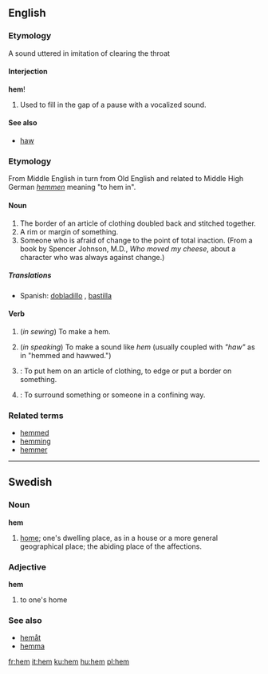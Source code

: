 ==English==

===Etymology===
A sound uttered in imitation of clearing the throat

====Interjection====
'''hem'''!
# Used to fill in the gap of a pause with a vocalized sound.

====See also====
*[[haw]]

===Etymology===
From Middle English in turn from Old English and related to Middle High German ''[[hemmen]]'' meaning "to hem in".

====Noun====
{{en-noun-reg}}

# The border of an article of clothing doubled back and stitched together.
# A rim or margin of something.
# Someone who is afraid of change to the point of total inaction.  (From a book by Spencer Johnson, M.D., ''Who moved my cheese'', about a character who was always against change.)

=====Translations=====
*Spanish: [[dobladillo]] {{m}}, [[bastilla]] {{f}}

====Verb====
{{en-infl-reg-consonant|hem||m}}

# {{intransitive}} (''in sewing'') To make a hem.
# {{intransitive}} (''in speaking'') To make a sound like ''hem'' (usually coupled with ''"haw"'' as in "hemmed and hawwed.")
# {{transitive}}: To put hem on an article of clothing, to edge or put a border on something.
# {{transitive}}: To surround something or someone in a confining way.

===Related terms===
*[[hemmed]]
*[[hemming]]
*[[hemmer]] 

----

==Swedish==
===Noun===
'''hem'''

#[[home]]; one's dwelling place, as in a house or a more general geographical place; the abiding place of the affections.

===Adjective===
'''hem'''

#to one's home

===See also===
*[[hemåt]]
*[[hemma]]
[[fr:hem]]
[[it:hem]]
[[ku:hem]]
[[hu:hem]]
[[pl:hem]]